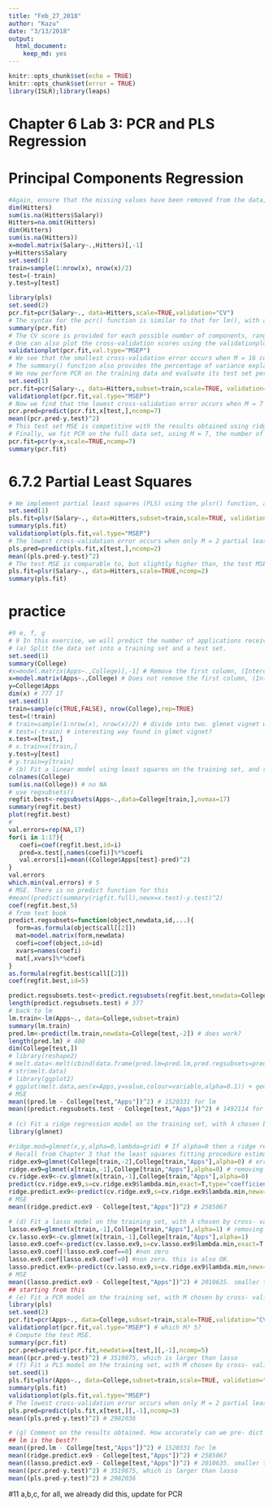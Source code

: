 ```yaml
---
title: "Feb_27_2018"
author: "Kazu"
date: "3/13/2018"
output: 
  html_document: 
    keep_md: yes
---
```


```r
knitr::opts_chunk$set(echo = TRUE)
knitr::opts_chunk$set(error = TRUE)
library(ISLR);library(leaps)
```
# Chapter 6 Lab 3: PCR and PLS Regression
# Principal Components Regression
```r
#Again, ensure that the missing values have been removed from the data, as described in Section 6.5.
dim(Hitters)
sum(is.na(Hitters$Salary))
Hitters=na.omit(Hitters)
dim(Hitters)
sum(is.na(Hitters))
x=model.matrix(Salary~.,Hitters)[,-1]
y=Hitters$Salary
set.seed(1)
train=sample(1:nrow(x), nrow(x)/2)
test=(-train)
y.test=y[test]

library(pls)
set.seed(2)
pcr.fit=pcr(Salary~., data=Hitters,scale=TRUE,validation="CV")
# The syntax for the pcr() function is similar to that for lm(), with a few additional options. Setting scale=TRUE has the effect of standardizing each predictor, using (6.6), prior to generating the principal components, so that the scale on which each variable is measured will not have an effect. Setting validation="CV" causes pcr() to compute the ten-fold cross-validation error for each possible value of M , the number of principal components used. The resulting fit can be examined using summary().
summary(pcr.fit)
# The CV score is provided for each possible number of components, ranging from M = 0 onwards. (We have printed the CV output only up to M = 4.) Note that pcr() reports the root mean squared error; in order to obtain the usual MSE, we must square this quantity. For instance, a root mean squared error of 352.8 corresponds to an MSE of 352.82 = 124,468.
# One can also plot the cross-validation scores using the validationplot() validation function. Using val.type="MSEP" will cause the cross-validation MSE to be plot() plotted.
validationplot(pcr.fit,val.type="MSEP")
# We see that the smallest cross-validation error occurs when M = 16 com- ponents are used. This is barely fewer than M = 19, which amounts to simply performing least squares, because when all of the components are used in PCR no dimension reduction occurs. However, from the plot we also see that the cross-validation error is roughly the same when only one component is included in the model. This suggests that a model that uses just a small number of components might suffice.
# The summary() function also provides the percentage of variance explained in the predictors and in the response using different numbers of compo- nents. This concept is discussed in greater detail in Chapter 10. Briefly, we can think of this as the amount of information about the predictors or the response that is captured using M principal components. For example, setting M = 1 only captures 38.31 % of all the variance, or information, in the predictors. In contrast, using M = 6 increases the value to 88.63 %. If we were to use all M = p = 19 components, this would increase to 100 %.
# We now perform PCR on the training data and evaluate its test set performance.
set.seed(1)
pcr.fit=pcr(Salary~., data=Hitters,subset=train,scale=TRUE, validation="CV")
validationplot(pcr.fit,val.type="MSEP")
# Now we find that the lowest cross-validation error occurs when M = 7 component are used. We compute the test MSE as follows.
pcr.pred=predict(pcr.fit,x[test,],ncomp=7)
mean((pcr.pred-y.test)^2)
# This test set MSE is competitive with the results obtained using ridge re- gression and the lasso. However, as a result of the way PCR is implemented, the final model is more difficult to interpret because it does not perform any kind of variable selection or even directly produce coefficient estimates.
# Finally, we fit PCR on the full data set, using M = 7, the number of components identified by cross-validation.
pcr.fit=pcr(y~x,scale=TRUE,ncomp=7)
summary(pcr.fit)
```
# 6.7.2 Partial Least Squares
```r
# We implement partial least squares (PLS) using the plsr() function, also plsr() in the pls library. The syntax is just like that of the pcr() function
set.seed(1)
pls.fit=plsr(Salary~., data=Hitters,subset=train,scale=TRUE, validation="CV")
summary(pls.fit)
validationplot(pls.fit,val.type="MSEP")
# The lowest cross-validation error occurs when only M = 2 partial least squares directions are used. We now evaluate the corresponding test set MSE.
pls.pred=predict(pls.fit,x[test,],ncomp=2)
mean((pls.pred-y.test)^2)
# The test MSE is comparable to, but slightly higher than, the test MSE obtained using ridge regression, the lasso, and PCR. Finally, we perform PLS using the full data set, using M = 2, the number of components identified by cross-validation.
pls.fit=plsr(Salary~., data=Hitters,scale=TRUE,ncomp=2)
summary(pls.fit)
```
# practice
```r
#9 e, f, g
# 9 In this exercise, we will predict the number of applications received using the other variables in the College data set.
# (a) Split the data set into a training set and a test set.
set.seed(1)
summary(College)
#x=model.matrix(Apps~.,College)[,-1] # Remove the first column, (Intercept)
x=model.matrix(Apps~.,College) # Does not remove the first column, (Intercept)
y=College$Apps
dim(x) # 777 17
set.seed(1)
train=sample(c(TRUE,FALSE), nrow(College),rep=TRUE)
test=(!train)
# train=sample(1:nrow(x), nrow(x)/2) # divide into two. glmnet vignet way
# test=(-train) # interesting way found in glmet vignet?
x.test=x[test,]
# x.train=x[train,]
y.test=y[test]
# y.train=y[train]
# (b) Fit a linear model using least squares on the training set, and report the test error obtained.
colnames(College)
sum(is.na(College)) # no NA
# use regsubsets()
regfit.best<-regsubsets(Apps~.,data=College[train,],nvmax=17)
summary(regfit.best)
plot(regfit.best)
#
val.errors=rep(NA,17)
for(i in 1:17){
   coefi=coef(regfit.best,id=i)
   pred=x.test[,names(coefi)]%*%coefi
   val.errors[i]=mean((College$Apps[test]-pred)^2)
}
val.errors
which.min(val.errors) # 5
# MSE. There is no predict function for this
#mean((predict(summary(rigfit.full),newx=x.test)-y.test)^2)
coef(regfit.best,5)
# from text book
predict.regsubsets=function(object,newdata,id,...){
  form=as.formula(object$call[[2]])
  mat=model.matrix(form,newdata)
  coefi=coef(object,id=id)
  xvars=names(coefi)
  mat[,xvars]%*%coefi
}
as.formula(regfit.best$call[[2]])
coef(regfit.best,id=5)

predict.regsubsets.test<-predict.regsubsets(regfit.best,newdata=College[test,],id=5)
length(predict.regsubsets.test) # 377
# back to lm
lm.train<-lm(Apps~., data=College,subset=train)
summary(lm.train)
pred.lm<-predict(lm.train,newdata=College[test,-2]) # does work?
length(pred.lm) # 400
dim(College[test,])
# library(reshape2)
# melt.data<-melt(cbind(data.frame(pred.lm=pred.lm,pred.regsubsets=predict.regsubsets.test),Apps=College[test,2]),id="Apps")
# str(melt.data)
# library(ggplot2)
# ggplot(melt.data,aes(x=Apps,y=value,colour=variable,alpha=0.1)) + geom_point()
# MSE 
mean((pred.lm - College[test,"Apps"])^2) # 1520331 for lm
mean((predict.regsubsets.test - College[test,"Apps"])^2) # 1492114 for regsubsets
  
# (c) Fit a ridge regression model on the training set, with λ chosen by cross-validation. Report the test error obtained
library(glmnet)

#ridge.mod=glmnet(x,y,alpha=0,lambda=grid) # If alpha=0 then a ridge regression model is fit, and if alpha=1 then a lasso model is fit. 
# Recall from Chapter 3 that the least squares fitting procedure estimates β0,β1,...,βp using the values that minimize: RSS (residual sum of squares, Fig3.1, p62)
ridge.ex9=glmnet(College[train,-2],College[train,"Apps"],alpha=0) # error
ridge.ex9=glmnet(x[train,-1],College[train,"Apps"],alpha=0) # removing intercept in x
cv.ridge.ex9<-cv.glmnet(x[train,-1],College[train,"Apps"],alpha=0)
predict(cv.ridge.ex9,s=cv.ridge.ex9$lambda.min,exact=T,type="coefficients")[1:18,] # coefficients
ridge.predict.ex9<-predict(cv.ridge.ex9,s=cv.ridge.ex9$lambda.min,newx=x[test,-1])
# MSE
mean((ridge.predict.ex9 - College[test,"Apps"])^2) # 2585067

# (d) Fit a lasso model on the training set, with λ chosen by cross- validation. Report the test error obtained, along with the number of non-zero coefficient estimates.
lasso.ex9=glmnet(x[train,-1],College[train,"Apps"],alpha=1) # removing intercept in x
cv.lasso.ex9<-cv.glmnet(x[train,-1],College[train,"Apps"],alpha=1)
lasso.ex9.coef<-predict(cv.lasso.ex9,s=cv.lasso.ex9$lambda.min,exact=T,type="coefficients")[1:18,] # coefficients
lasso.ex9.coef[!lasso.ex9.coef==0] #non zero
lasso.ex9.coef[lasso.ex9.coef!=0] #non zero. this is also OK.
lasso.predict.ex9<-predict(cv.lasso.ex9,s=cv.ridge.ex9$lambda.min,newx=x[test,-1])
# MSE
mean((lasso.predict.ex9 - College[test,"Apps"])^2) # 2010635. smaller than ridge
## starting from this
# (e) Fit a PCR model on the training set, with M chosen by cross- validation. Report the test error obtained, along with the value of M selected by cross-validation.
library(pls)
set.seed(2)
pcr.fit=pcr(Apps~., data=College,subset=train,scale=TRUE,validation="CV")
validationplot(pcr.fit,val.type="MSEP") # which M? 5?
# Compute the test MSE.
summary(pcr.fit)
pcr.pred=predict(pcr.fit,newdata=x[test,][,-1],ncomp=5)
mean((pcr.pred-y.test)^2) # 3519875, which is larger than lasso
# (f) Fit a PLS model on the training set, with M chosen by cross- validation. Report the test error obtained, along with the value of M selected by cross-validation.
set.seed(1)
pls.fit=plsr(Apps~., data=College,subset=train,scale=TRUE, validation="CV")
summary(pls.fit)
validationplot(pls.fit,val.type="MSEP")
# The lowest cross-validation error occurs when only M = 2 partial least squares directions are used. We now evaluate the corresponding test set MSE.
pls.pred=predict(pls.fit,x[test,][,-1],ncomp=3)
mean((pls.pred-y.test)^2) # 2982036

# (g) Comment on the results obtained. How accurately can we pre- dict the number of college applications received? Is there much difference among the test errors resulting from these five approaches?
## lm is the best?!
mean((pred.lm - College[test,"Apps"])^2) # 1520331 for lm
mean((ridge.predict.ex9 - College[test,"Apps"])^2) # 2585067
mean((lasso.predict.ex9 - College[test,"Apps"])^2) # 2010635. smaller than ridge
mean((pcr.pred-y.test)^2) # 3519875, which is larger than lasso
mean((pls.pred-y.test)^2) # 2982036

```
#11 a,b,c, for all, we already did this, update for PCR
```r

```
